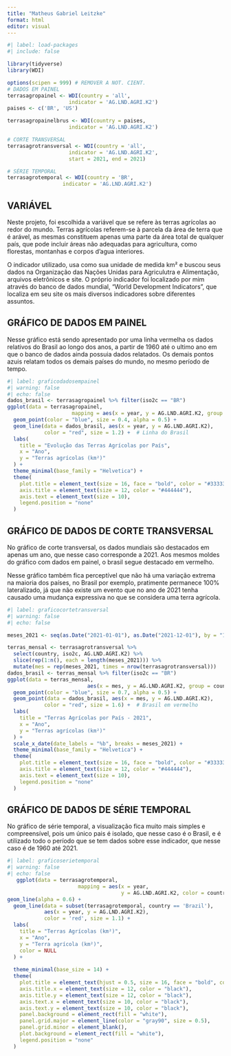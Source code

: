 ---
title: "Matheus Gabriel Leitzke"
format: html
editor: visual
---

```{r}
#| label: load-packages
#| include: false

library(tidyverse)
library(WDI)

options(scipen = 999) # REMOVER A NOT. CIENT.
# DADOS EM PAINEL
terrasagropainel <- WDI(country = 'all',
                    indicator = 'AG.LND.AGRI.K2')
paises <- c('BR', 'US')

terrasagropainelbrus <- WDI(country = paises,
                    indicator = 'AG.LND.AGRI.K2')

# CORTE TRANSVERSAL
terrasagrotransversal <- WDI(country = 'all',
                    indicator = 'AG.LND.AGRI.K2',
                    start = 2021, end = 2021)

# SÉRIE TEMPORAL
terrasagrotemporal <- WDI(country = 'BR',
                  indicator = 'AG.LND.AGRI.K2')
```

## VARIÁVEL

Neste projeto, foi escolhida a variável que se refere às terras agrícolas ao redor do mundo. Terras agrícolas referem-se à parcela da área de terra que é arável, as mesmas constituem apenas uma parte da área total de qualquer país, que pode incluir áreas não adequadas para agricultura, como florestas, montanhas e corpos d'agua interiores.

O indicador utilizado, usa como sua unidade de medida km² e buscou seus dados na Organização das Nações Unidas para Agriculutra e Alimentação, arquivos eletrônicos e site. O próprio indicador foi localizado por mim através do banco de dados mundial, "World Development Indicators", que localiza em seu site os mais diversos indicadores sobre diferentes assuntos.

## GRÁFICO DE DADOS EM PAINEL

Nesse gráfico está sendo apresentado por uma linha vermelha os dados relativos do Brasil ao longo dos anos, a partir de 1960 até o ultimo ano em que o banco de dados ainda possuia dados relatados. Os demais pontos azuis relatam todos os demais países do mundo, no mesmo período de tempo.

```{r}
#| label: graficodadosempainel
#| warning: false
#| echo: false
dados_brasil <- terrasagropainel %>% filter(iso2c == "BR")
ggplot(data = terrasagropainel, 
                     mapping = aes(x = year, y = AG.LND.AGRI.K2, group = country)) +
  geom_point(color = "blue", size = 0.4, alpha = 0.5) +
  geom_line(data = dados_brasil, aes(x = year, y = AG.LND.AGRI.K2), 
            color = "red", size = 1.2) +  # Linha do Brasil
  labs(
    title = "Evolução das Terras Agrícolas por País",
    x = "Ano",
    y = "Terras agrícolas (km²)"
  ) +
  theme_minimal(base_family = "Helvetica") +
  theme(
    plot.title = element_text(size = 16, face = "bold", color = "#333333"),
    axis.title = element_text(size = 12, color = "#444444"),
    axis.text = element_text(size = 10),
    legend.position = "none"
  )
```

## GRÁFICO DE DADOS DE CORTE TRANSVERSAL

No gráfico de corte transversal, os dados mundiais são destacados em apenas um ano, que nesse caso corresponde a 2021. Aos mesmos moldes do gráfico com dados em painel, o brasil segue destacado em vermelho.

Nesse gráfico também fica perceptível que não há uma variação extrema na maioria dos países, no Brasil por exemplo, pratimente permanece 100% lateralizado, já que não existe um evento que no ano de 2021 tenha causado uma mudança expressiva no que se considera uma terra agrícola.

```{r}
#| label: graficocortetransversal 
#| warning: false 
#| echo: false  

meses_2021 <- seq(as.Date("2021-01-01"), as.Date("2021-12-01"), by = "1 month")

terras_mensal <- terrasagrotransversal %>%
  select(country, iso2c, AG.LND.AGRI.K2) %>%
  slice(rep(1:n(), each = length(meses_2021))) %>%
  mutate(mes = rep(meses_2021, times = nrow(terrasagrotransversal)))
dados_brasil <- terras_mensal %>% filter(iso2c == "BR")
ggplot(data = terras_mensal, 
                          aes(x = mes, y = AG.LND.AGRI.K2, group = country)) +
  geom_point(color = "blue", size = 0.7, alpha = 0.5) +
  geom_point(data = dados_brasil, aes(x = mes, y = AG.LND.AGRI.K2), 
            color = "red", size = 1.6) +  # Brasil em vermelho
  labs(
    title = "Terras Agrícolas por País - 2021",
    x = "Ano",
    y = "Terras agrícolas (km²)"
  ) +
  scale_x_date(date_labels = "%b", breaks = meses_2021) +
  theme_minimal(base_family = "Helvetica") +
  theme(
    plot.title = element_text(size = 16, face = "bold", color = "#333333"),
    axis.title = element_text(size = 12, color = "#444444"),
    axis.text = element_text(size = 10),
    legend.position = "none"
  )
```

## GRÁFICO DE DADOS DE SÉRIE TEMPORAL

No gráfico de série temporal, a visualização fica muito mais simples e compreensível, pois um único pais é isolado, que nesse caso é o Brasil, e é utilizado todo o período que se tem dados sobre esse indicador, que nesse caso é de 1960 até 2021.

```{r}
#| label: graficoserietemporal 
#| warning: false  
#| echo: false 
   ggplot(data = terrasagrotemporal, 
                       mapping = aes(x = year,
                                     y = AG.LND.AGRI.K2, color = country)) +
geom_line(alpha = 0.6) +
  geom_line(data = subset(terrasagrotemporal, country == 'Brazil'), 
            aes(x = year, y = AG.LND.AGRI.K2), 
            color = 'red', size = 1.1) +
  labs(
    title = "Terras Agrícolas (km²)",
    x = "Ano",
    y = "Terra agrícola (km²)",
    color = NULL
  ) +
  
  theme_minimal(base_size = 14) +
  theme(
    plot.title = element_text(hjust = 0.5, size = 16, face = "bold", color = "black"),
    axis.title.x = element_text(size = 12, color = "black"),
    axis.title.y = element_text(size = 12, color = "black"),
    axis.text.x = element_text(size = 10, color = "black"),
    axis.text.y = element_text(size = 10, color = "black"),
    panel.background = element_rect(fill = "white"),
    panel.grid.major = element_line(color = "gray90", size = 0.5),
    panel.grid.minor = element_blank(),
    plot.background = element_rect(fill = "white"),
    legend.position = "none"
  )
```
